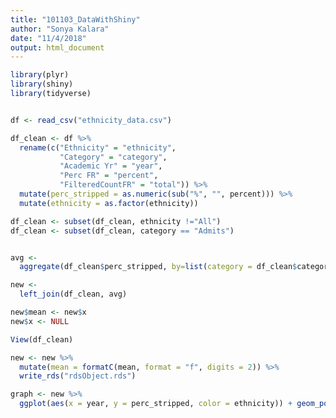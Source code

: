 ```yaml
---
title: "101103_DataWithShiny"
author: "Sonya Kalara"
date: "11/4/2018"
output: html_document
---
```


```r
library(plyr)
library(shiny)
library(tidyverse)


df <- read_csv("ethnicity_data.csv")
```

```r
df_clean <- df %>% 
  rename(c("Ethnicity" = "ethnicity", 
           "Category" = "category", 
           "Academic Yr" = "year", 
           "Perc FR" = "percent", 
           "FilteredCountFR" = "total")) %>% 
  mutate(perc_stripped = as.numeric(sub("%", "", percent))) %>%
  mutate(ethnicity = as.factor(ethnicity)) 

df_clean <- subset(df_clean, ethnicity !="All")
df_clean <- subset(df_clean, category == "Admits")


avg <-  
  aggregate(df_clean$perc_stripped, by=list(category = df_clean$category, ethnicity=df_clean$ethnicity), FUN=mean) 

new <- 
  left_join(df_clean, avg)

new$mean <- new$x 
new$x <- NULL

View(df_clean)

new <- new %>% 
  mutate(mean = formatC(mean, format = "f", digits = 2)) %>% 
  write_rds("rdsObject.rds")

graph <- new %>% 
  ggplot(aes(x = year, y = perc_stripped, color = ethnicity)) + geom_point()

```
